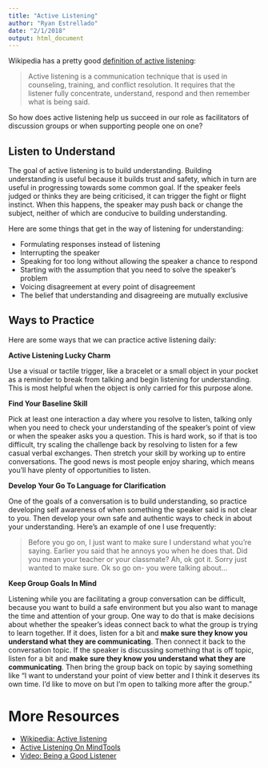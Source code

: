 ```yaml
---
title: "Active Listening"
author: "Ryan Estrellado"
date: "2/1/2018"
output: html_document
---
```


Wikipedia has a pretty good [definition of active listening](https://en.wikipedia.org/wiki/Active_listening): 

>Active listening is a communication technique that is used in counseling, training, and conflict resolution. It requires that the listener fully concentrate, understand, respond and then remember what is being said. 

So how does active listening help us succeed in our role as facilitators of discussion groups or when supporting people one on one? 


## Listen to Understand

The goal of active listening is to build understanding. Building understanding is useful because it builds trust and safety, which in turn are useful in progressing towards some common goal. If the speaker feels judged or thinks they are being criticised, it can trigger the fight or flight instinct. When this happens, the speaker may push back or change the subject, neither of which are conducive to building understanding. 

Here are some things that get in the way of listening for understanding: 

- Formulating responses instead of listening 
- Interrupting the speaker 
- Speaking for too long without allowing the speaker a chance to respond 
- Starting with the assumption that you need to solve the speaker's problem 
- Voicing disagreement at every point of disagreement 
- The belief that understanding and disagreeing are mutually exclusive 


## Ways to Practice  

Here are some ways that we can practice active listening daily: 

**Active Listening Lucky Charm** 

Use a visual or tactile trigger, like a bracelet or a small object in your pocket as a reminder to break from talking and begin listening for understanding. This is most helpful when the object is only carried for this purpose alone. 

**Find Your Baseline Skill** 

Pick at least one interaction a day where you resolve to listen, talking only when you need to check your understanding of the speaker's point of view or when the speaker asks you a question. This is hard work, so if that is too difficult, try scaling the challenge back by resolving to listen for a few casual verbal exchanges. Then stretch your skill by working up to entire conversations. The good news is most people enjoy sharing, which means you'll have plenty of opportunities to listen. 

**Develop Your Go To Language for Clarification**

One of the goals of a conversation is to build understanding, so practice developing self awareness of when something the speaker said is not clear to you. Then develop your own safe and authentic ways to check in about your understanding. Here's an example of one I use frequently: 

>Before you go on, I just want to make sure I understand what you're saying. Earlier you said that he annoys you when he does that. Did you mean your teacher or your classmate? Ah, ok got it. Sorry just wanted to make sure. Ok so go on- you were talking about...

**Keep Group Goals In Mind**

Listening while you are facilitating a group conversation can be difficult, because you want to build a safe environment but you also want to manage the time and attention of your group. One way to do that is make decisions about whether the speaker's ideas connect back to what the group is trying to learn together. If it does, listen for a bit and **make sure they know you understand what they are communicating**. Then connect it back to the conversation topic. If the speaker is discussing something that is off topic, listen for a bit and **make sure they know you understand what they are communicating**. Then bring the group back on topic by saying something like "I want to understand your point of view better and I think it deserves its own time. I'd like to move on but I'm open to talking more after the group."


# More Resources 

- [Wikipedia: Active listening](https://en.wikipedia.org/wiki/Active_listening)  
- [Active Listening On MindTools](https://www.mindtools.com/CommSkll/ActiveListening.htm)  
- [Video: Being a Good Listener](https://youtu.be/-BdbiZcNBXg)